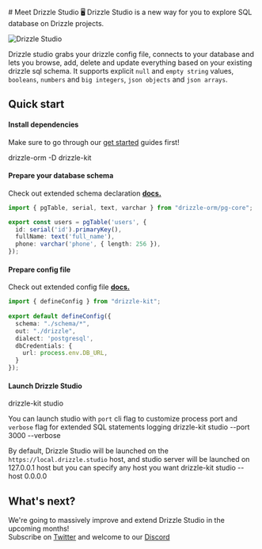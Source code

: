 
<CenteredLayout isStudio={true} customTitle="Meet Drizzle Studio">
# Meet Drizzle Studio
🖥 Drizzle Studio is a new way for you to explore SQL database on Drizzle projects.

![Drizzle Studio](@/assets/images/drizzle-studio.jpeg)

Drizzle studio grabs your drizzle config file, connects to your database and lets you browse, add, 
delete and update everything based on your existing drizzle sql schema. It supports explicit `null` and `empty string` values, 
`booleans`, `numbers` and `big integers`, `json objects` and `json arrays`.

## Quick start
<Steps>

#### Install dependencies
Make sure to go through our [get started](/docs/get-started) guides first!

<Npm>
drizzle-orm
-D drizzle-kit
</Npm>

#### Prepare your database schema
Check out extended schema declaration **[docs.](/docs/sql-schema-declaration)**
```typescript copy filename="schema.ts"
import { pgTable, serial, text, varchar } from "drizzle-orm/pg-core";

export const users = pgTable('users', {
  id: serial('id').primaryKey(),
  fullName: text('full_name'),
  phone: varchar('phone', { length: 256 }),
});
```

#### Prepare config file
Check out extended config file **[docs.](/docs/drizzle-config-file)**
```typescript copy filename="drizzle.config.ts"
import { defineConfig } from "drizzle-kit";
 
export default defineConfig({
  schema: "./schema/*",
  out: "./drizzle",
  dialect: 'postgresql',
  dbCredentials: {
    url: process.env.DB_URL,
  }
});
```
#### Launch Drizzle Studio
<Npx>
drizzle-kit studio
</Npx>

You can launch studio with `port` cli flag to customize process port and `verbose` flag for extended SQL statements logging
<Npx>
drizzle-kit studio --port 3000 --verbose
</Npx>

By default, Drizzle Studio will be launched on the `https://local.drizzle.studio` host, and studio server will be launched on 127.0.0.1 host but you can specify any host you want
<Npx>
drizzle-kit studio --host 0.0.0.0
</Npx>
</Steps>


## What's next?
We're going to massively improve and extend Drizzle Studio in the upcoming months!   
Subscribe on [Twitter](https://twitter.com/DrizzleORM) and welcome to our [Discord](https://driz.link/discord)
</CenteredLayout>